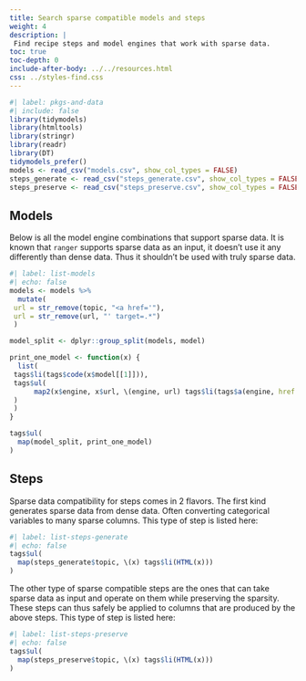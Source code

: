 ```yaml
---
title: Search sparse compatible models and steps
weight: 4
description: | 
 Find recipe steps and model engines that work with sparse data.
toc: true
toc-depth: 0
include-after-body: ../../resources.html
css: ../styles-find.css
---
```


```r
#| label: pkgs-and-data
#| include: false
library(tidymodels)
library(htmltools)
library(stringr)
library(readr)
library(DT)
tidymodels_prefer()
models <- read_csv("models.csv", show_col_types = FALSE)
steps_generate <- read_csv("steps_generate.csv", show_col_types = FALSE)
steps_preserve <- read_csv("steps_preserve.csv", show_col_types = FALSE)
```

## Models

Below is all the model engine combinations that support sparse data. It is known that `ranger` supports sparse data as an input, it doesn’t use it any differently than dense data. Thus it shouldn't be used with truly sparse data.

```r
#| label: list-models
#| echo: false
models <- models %>%
  mutate(
 url = str_remove(topic, "<a href='"),
 url = str_remove(url, "' target=.*")
 )

model_split <- dplyr::group_split(models, model)

print_one_model <- function(x) {
  list(
 tags$li(tags$code(x$model[[1]])),
 tags$ul(
      map2(x$engine, x$url, \(engine, url) tags$li(tags$a(engine, href = url)))
 )
 )
}

tags$ul(
  map(model_split, print_one_model)
)
```

## Steps

Sparse data compatibility for steps comes in 2 flavors. The first kind generates sparse data from dense data. Often converting categorical variables to many sparse columns. This type of step is listed here:

```r
#| label: list-steps-generate
#| echo: false
tags$ul(
  map(steps_generate$topic, \(x) tags$li(HTML(x)))
)
```

The other type of sparse compatible steps are the ones that can take sparse data as input and operate on them while preserving the sparsity. These steps can thus safely be applied to columns that are produced by the above steps. This type of step is listed here:

```r
#| label: list-steps-preserve
#| echo: false
tags$ul(
  map(steps_preserve$topic, \(x) tags$li(HTML(x)))
)
```
